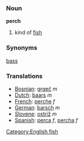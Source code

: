 ===Noun===
'''perch'''

# kind of [[fish]]

===Synonyms===
[[bass]]
===Translations===
*[[Bosnian]]: [[grgeč]] ''m''
*[[Dutch]]: [[baars]] ''m''
*[[French]]: [[perche]] ''f''
*[[German]]: [[barsch]] ''m''
*[[Slovene]]: [[ostriž]] ''m''
*[[Spanish]]: [[perca]] ''f'', [[percha]] ''f''

[[Category:English fish]]